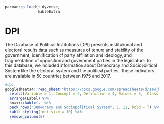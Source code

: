 ```r
pacman::p_load(tidyverse,
               kableExtra)
```

# DPI

The Database of Political Institutions (DPI) presents institutional and electoral results data such as measures of tenure and stability of the government, identification of party affiliation and ideology, and fragmentation of opposition and government parties in the legislature. In this database, we included information about Democracy and Sociopolitical System like the electoral system and the political parties. These indicators are available in 50 countries between 1975 and 2017.

```r
#dpi
googlesheets4::read_sheet("https://docs.google.com/spreadsheets/d/1aw_byhiC4b_0XPcTDtsCpCeJHabK38i4pCmkHshYMB8/edit#gid=0", range = c("B310:N320"), sheet= "Variables", col_names = F) %>%
  select(Variable = 1, Concept = 2, Definition = 4, Values = 5,  Class = 6, Label = 13) %>% 
  arrange(Label) %>%
  knitr::kable(.) %>% 
  pack_rows("Democracy and Sociopolitical System", 1, 11, bold = T) %>%
  kable_styling(font_size = 10) %>% 
  remove_column(6)

```

